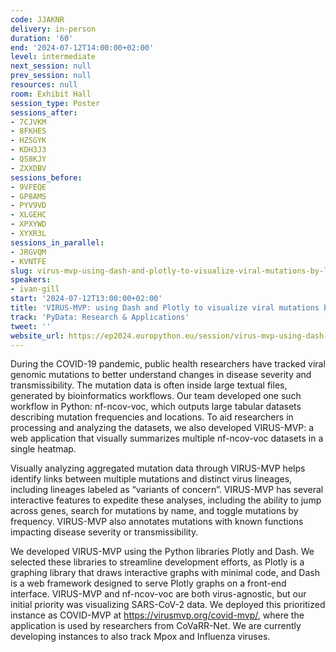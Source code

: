 ```yaml
---
code: JJAKNR
delivery: in-person
duration: '60'
end: '2024-07-12T14:00:00+02:00'
level: intermediate
next_session: null
prev_session: null
resources: null
room: Exhibit Hall
session_type: Poster
sessions_after:
- 7CJVKM
- 8FKHES
- HZSGYK
- KDH3J3
- QS8KJY
- ZXXDBV
sessions_before:
- 9VFEQE
- GP8AMS
- PYV9VD
- XLGEHC
- XPXYWD
- XYXR3L
sessions_in_parallel:
- JRGVQM
- KVNTFE
slug: virus-mvp-using-dash-and-plotly-to-visualize-viral-mutations-by-lineage
speakers:
- ivan-gill
start: '2024-07-12T13:00:00+02:00'
title: 'VIRUS-MVP: using Dash and Plotly to visualize viral mutations by lineage'
track: 'PyData: Research & Applications'
tweet: ''
website_url: https://ep2024.europython.eu/session/virus-mvp-using-dash-and-plotly-to-visualize-viral-mutations-by-lineage
---
```


During the COVID-19 pandemic, public health researchers have tracked viral genomic mutations to better understand changes in disease severity and transmissibility. The mutation data is often inside large textual files, generated by bioinformatics workflows. Our team developed one such workflow in Python: nf-ncov-voc, which outputs large tabular datasets describing mutation frequencies and locations. To aid researchers in processing and analyzing the datasets, we also developed VIRUS-MVP: a web application that visually summarizes multiple nf-ncov-voc datasets in a single heatmap.

Visually analyzing aggregated mutation data through VIRUS-MVP helps identify links between multiple mutations and distinct virus lineages, including lineages labeled as “variants of concern”. VIRUS-MVP has several interactive features to expedite these analyses, including the ability to jump across genes, search for mutations by name, and toggle mutations by frequency. VIRUS-MVP also annotates mutations with known functions impacting disease severity or transmissibility.

We developed VIRUS-MVP using the Python libraries Plotly and Dash. We selected these libraries to streamline development efforts, as Plotly is a graphing library that draws interactive graphs with minimal code, and Dash is a web framework designed to serve Plotly graphs on a front-end interface. VIRUS-MVP and nf-ncov-voc are both virus-agnostic, but our initial priority was visualizing SARS-CoV-2 data. We deployed this prioritized instance as COVID-MVP at https://virusmvp.org/covid-mvp/, where the application is used by researchers from CoVaRR-Net. We are currently developing instances to also track Mpox and Influenza viruses.
